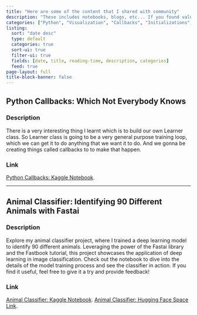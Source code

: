 ```yaml
---
title: "Here are some of the content that I shared with community"
description: "These includes notebooks, blogs, etc... If you found value in my notebook, I would greatly appreciate your support through an UPVOTE. Additionally, I welcome any constructive reviews or suggestions for improvement. Thank you for your consideration!"
categories: ["Python", "Visualization", "Callbacks", "Initializations", "Activations", "Optimizers", "Learner", "Augmentations", "Deep Learning"]
listing:
  sort: "date desc"
  type: default
  categories: true
  sort-ui: true
  filter-ui: true
  fields: [date, title, reading-time, description, categories]
  feed: true
page-layout: full
title-block-banner: false
---
```


## Python Callbacks: Which Not Everybody Knows

### Description

There is a very interesting thing I learnt which is to build our own Learner class. So Learner class is going to be a very general purpose training loop, which we can get it to do anything that we want it to do. And we gonna be creating things called callbacks to to make that happen.

### Link

[Python Callbacks: Kaggle Notebook](https://www.kaggle.com/code/anticsishere/python-callbacks-which-not-everybody-knows).

---

## Animal Classifier: Identifying 90 Different Animals with Fastai

### Description

Explore my animal classifier project, where I trained a deep learning model to identify 90 different animals. Leveraging the power of the Fastai library and the Fastbook tutorial, this project showcases the application of deep learning in image classification. Check out the notebook to dive into the details of the model training process and see the classifier in action. If you find it useful, feel free to give it a try and provide feedback!

### Link

[Animal Classifier: Kaggle Notebook](https://www.kaggle.com/code/anticsishere/animal-classifier).
[Animal Classifier: Hugging Face Space Link](https://huggingface.co/spaces/Jay-Rajput/Animal-Classifier).

